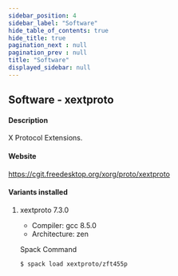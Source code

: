 ```yaml
---
sidebar_position: 4
sidebar_label: "Software"
hide_table_of_contents: true
hide_title: true
pagination_next : null
pagination_prev : null
title: "Software"
displayed_sidebar: null
---
```


## Software - xextproto


#### Description
X Protocol Extensions.

#### Website
https://cgit.freedesktop.org/xorg/proto/xextproto

#### Variants installed

1. xextproto 7.3.0

    - Compiler: gcc 8.5.0
    - Architecture: zen

    Spack Command
    ```bash
    $ spack load xextproto/zft455p
    ```

